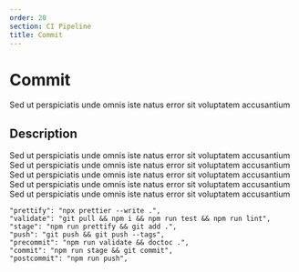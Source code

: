 ```yaml
---
order: 20
section: CI Pipeline
title: Commit
---
```


# Commit

Sed ut perspiciatis unde omnis iste natus error sit voluptatem accusantium

## Description

Sed ut perspiciatis unde omnis iste natus error sit voluptatem accusantium
Sed ut perspiciatis unde omnis iste natus error sit voluptatem accusantium
Sed ut perspiciatis unde omnis iste natus error sit voluptatem accusantium
Sed ut perspiciatis unde omnis iste natus error sit voluptatem accusantium
Sed ut perspiciatis unde omnis iste natus error sit voluptatem accusantium

```
"prettify": "npx prettier --write .",
"validate": "git pull && npm i && npm run test && npm run lint",
"stage": "npm run prettify && git add .",
"push": "git push && git push --tags",
"precommit": "npm run validate && doctoc .",
"commit": "npm run stage && git commit",
"postcommit": "npm run push",
```
